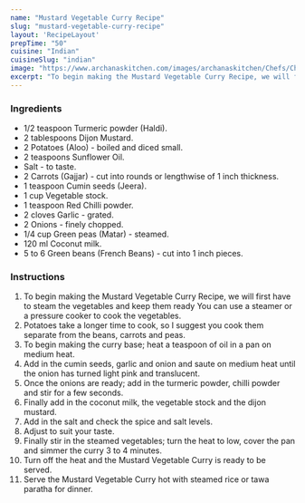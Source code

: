 ---
name: "Mustard Vegetable Curry Recipe"
slug: "mustard-vegetable-curry-recipe"
layout: 'RecipeLayout'
prepTime: "50"
cuisine: "Indian"
cuisineSlug: "indian"
image: "https://www.archanaskitchen.com/images/archanaskitchen/Chefs/Chef_Vikas_Khanna/Mustard_Vegetable_Curry_Vikas_Khanna_Recipe_1600.jpg"
excerpt: "To begin making the Mustard Vegetable Curry Recipe, we will first have to steam the vegetables and keep them ready You can use a steamer or a pressure cooker to cook the vegetables"
---

### Ingredients

- 1/2 teaspoon Turmeric powder (Haldi).
- 2 tablespoons Dijon Mustard.
- 2 Potatoes (Aloo) - boiled and diced small.
- 2 teaspoons Sunflower Oil.
- Salt - to taste.
- 2 Carrots (Gajjar) - cut into rounds or  lengthwise of 1 inch thickness.
- 1 teaspoon Cumin seeds (Jeera).
- 1 cup Vegetable stock.
- 1 teaspoon Red Chilli powder.
- 2 cloves Garlic - grated.
- 2 Onions - finely chopped.
- 1/4 cup Green peas (Matar) - steamed.
- 120 ml Coconut milk.
- 5 to 6 Green beans (French Beans) - cut into 1 inch pieces.

### Instructions

1. To begin making the Mustard Vegetable Curry Recipe, we will first have to steam the vegetables and keep them ready You can use a steamer or a pressure cooker to cook the vegetables.
1. Potatoes take a longer time to cook, so I suggest you cook them separate from the beans, carrots and peas.
1. To begin making the curry base; heat a teaspoon of oil in a pan on medium heat.
1. Add in the cumin seeds, garlic and onion and saute on medium heat until the onion has turned light pink and translucent.
1. Once the onions are ready; add in the turmeric powder, chilli powder and stir for a few seconds.
1. Finally add in the coconut milk, the vegetable stock and the dijon mustard.
1. Add in the salt and check the spice and salt levels.
1. Adjust to suit your taste.
1. Finally stir in the steamed vegetables; turn the heat to low, cover the pan and simmer the curry 3 to 4 minutes.
1. Turn off the heat and the Mustard Vegetable Curry is ready to be served.
1. Serve the Mustard Vegetable Curry hot with steamed rice or tawa paratha for dinner.
